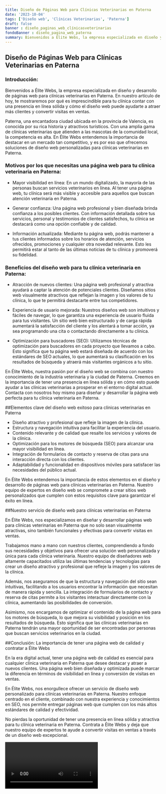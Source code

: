 ```yaml
---
title: Diseño de Páginas Web para Clínicas Veterinarias en Paterna
date: '2023-10-04'
tags: ['Diseño web', 'Clínicas Veterinarias', 'Paterna']
draft: false
banner : diseño_paginas_web_clínicasveterinarias
fondoBanner : diseño_pagina_web_paterna
summary: Bienvenidos a Élite Webs, la empresa especializada en diseño y desarrollo de páginas web para clínicas veterinarias en Paterna. En nuestro artículo de hoy, te mostraremos por qué es imprescindible para tu clínica contar con una presencia en línea sólida y cómo el diseño web puede ayudarte a atraer más clientes y convertir visitas en ventas.
---
```


## Diseño de Páginas Web para Clínicas Veterinarias en Paterna

### Introducción:

Bienvenidos a Élite Webs, la empresa especializada en diseño y desarrollo de páginas web para clínicas veterinarias en Paterna. En nuestro artículo de hoy, te mostraremos por qué es imprescindible para tu clínica contar con una presencia en línea sólida y cómo el diseño web puede ayudarte a atraer más clientes y convertir visitas en ventas.

Paterna, una encantadora ciudad ubicada en la provincia de Valencia, es conocida por su rica historia y atractivos turísticos. Con una amplia gama de clínicas veterinarias que atienden a las mascotas de la comunidad local, la competencia es alta. En Élite Webs entendemos la importancia de destacar en un mercado tan competitivo, y es por eso que ofrecemos soluciones de diseño web personalizadas para clínicas veterinarias en Paterna.

### Motivos por los que necesitas una página web para tu clínica veterinaria en Paterna:

- Mayor visibilidad en línea: En un mundo digitalizado, la mayoría de las personas buscan servicios veterinarios en línea. Al tener una página web, tu clínica será más visible y accesible para aquellos que buscan atención veterinaria en Paterna.

- Generar confianza: Una página web profesional y bien diseñada brinda confianza a los posibles clientes. Con información detallada sobre tus servicios, personal y testimonios de clientes satisfechos, tu clínica se destacará como una opción confiable y de calidad.

- Información actualizada: Mediante tu página web, podrás mantener a tus clientes informados sobre los horarios de atención, servicios ofrecidos, promociones y cualquier otra novedad relevante. Esto les permitirá estar al tanto de las últimas noticias de tu clínica y promoverá su fidelidad.

### Beneficios del diseño web para tu clínica veterinaria en Paterna:

- Atracción de nuevos clientes: Una página web profesional y atractiva ayudará a captar la atención de potenciales clientes. Diseñamos sitios web visualmente atractivos que reflejan la imagen y los valores de tu clínica, lo que te permitirá destacarte entre tus competidores.

- Experiencia de usuario mejorada: Nuestros diseños web son intuitivos y fáciles de navegar, lo que garantiza una experiencia de usuario fluida para tus visitantes. Un sitio web bien estructurado y de carga rápida aumentará la satisfacción del cliente y los alentará a tomar acción, ya sea programando una cita o contactando directamente a tu clínica.

- Optimización para buscadores (SEO): Utilizamos técnicas de optimización para buscadores en cada proyecto que llevamos a cabo. Esto significa que tu página web estará diseñada de acuerdo con los estándares de SEO actuales, lo que aumentará su clasificación en los resultados de búsqueda y atraerá más visitantes orgánicos a tu sitio.

En Élite Webs, nuestra pasión por el diseño web se combina con nuestro conocimiento de la industria veterinaria y la ciudad de Paterna. Creemos en la importancia de tener una presencia en línea sólida y en cómo esto puede ayudar a las clínicas veterinarias a prosperar en el entorno digital actual. Contacta con nosotros hoy mismo para diseñar y desarrollar la página web perfecta para tu clínica veterinaria en Paterna.

<GifSeo />

<Cta />

##Elementos clave del diseño web exitoso para clínicas veterinarias en Paterna

- Diseño atractivo y profesional que refleje la imagen de la clínica.
- Estructura y navegación intuitiva para facilitar la experiencia del usuario.
- Contenido relevante y de calidad que resalte los servicios y valores de la clínica.
- Optimización para los motores de búsqueda (SEO) para alcanzar una mayor visibilidad en línea.
- Integración de formularios de contacto y reserva de citas para una interacción directa con los clientes.
- Adaptabilidad y funcionalidad en dispositivos móviles para satisfacer las necesidades del público actual.

En Élite Webs entendemos la importancia de estos elementos en el diseño y desarrollo de páginas web para clínicas veterinarias en Paterna. Nuestro equipo de expertos en diseño web se compromete a crear sitios web personalizados que cumplen con estos requisitos clave para garantizar el éxito en línea.

##Nuestro servicio de diseño web para clínicas veterinarias en Paterna

En Élite Webs, nos especializamos en diseñar y desarrollar páginas web para clínicas veterinarias en Paterna que no solo sean visualmente atractivas, sino también funcionales y efectivas para convertir visitas en ventas. 

Trabajamos mano a mano con nuestros clientes, comprendiendo a fondo sus necesidades y objetivos para ofrecer una solución web personalizada y única para cada clínica veterinaria. Nuestro equipo de diseñadores web altamente capacitados utiliza las últimas tendencias y tecnologías para crear un diseño atractivo y profesional que refleje la imagen y los valores de la clínica.

Además, nos aseguramos de que la estructura y navegación del sitio sean intuitivas, facilitando a los usuarios encontrar la información que necesitan de manera rápida y sencilla. La integración de formularios de contacto y reserva de citas permite a los visitantes interactuar directamente con la clínica, aumentando las posibilidades de conversión.

Asimismo, nos encargamos de optimizar el contenido de la página web para los motores de búsqueda, lo que mejora su visibilidad y posición en los resultados de búsqueda. Esto significa que las clínicas veterinarias en Paterna tendrán una mayor oportunidad de ser encontradas por personas que buscan servicios veterinarios en la ciudad.

##Conclusión: La importancia de tener una página web de calidad y contratar a Élite Webs

En la era digital actual, tener una página web de calidad es esencial para cualquier clínica veterinaria en Paterna que desee destacar y atraer a nuevos clientes. Una página web bien diseñada y optimizada puede marcar la diferencia en términos de visibilidad en línea y conversión de visitas en ventas.

En Élite Webs, nos enorgullece ofrecer un servicio de diseño web personalizado para clínicas veterinarias en Paterna. Nuestro enfoque centrado en el cliente, combinado con nuestra experiencia y conocimientos en SEO, nos permite entregar páginas web que cumplen con los más altos estándares de calidad y efectividad.

No pierdas la oportunidad de tener una presencia en línea sólida y atractiva para tu clínica veterinaria en Paterna. Contrata a Élite Webs y deja que nuestro equipo de expertos te ayude a convertir visitas en ventas a través de un diseño web excepcional.

<Video />

<CtaBot job='Clínicas Veterinarias' city='Paterna'/>

<Gmaps query='Paterna+españa+maps' />